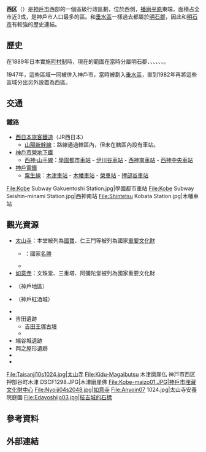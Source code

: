 {{日本區
| 自治體名=西區
| 圖像=[[File:Taisanji25s3872.jpg|240px]]
| 圖像說明=[[太山寺|太山寺]]（[[新西國三十三箇所|新西國三十三箇所]]第25號）
| 日文原名=西区
| 平假名=にしく
| 羅馬字拼音=Nishi-ku
| 區章=
| 都道府縣=兵庫縣
| 市=神戶市
| 支廳=
| 編號=28111-5
| 面積=187.86
| 邊界未定=
| 人口=244,951
| 統計時間=2016年10月1日
| 自治體=神戶市（[[須磨區|須磨區]]、[[垂水區|垂水區]]、[[北區_(神戶市)|北区]]）、[[明石市|明石市]]、[[三木市|三木市]]、[[稻美町|稻美町]]
| 樹=
| 花=
| 其他象徵物=
| 其他象徵=
| 郵遞區號=651-2195
| 所在地=西区玉津町小山字川端180-3
| 電話號碼=78-929-0001
| 外部連結=http://www.city.kobe.lg.jp/ward/kuyakusho/nishi/
| 經度=
| 緯度=
| 地圖=Nishi-ku in Kobe City.svg
| 註記=人口：[http://www.city.kobe.lg.jp/information/data/statistics/toukei/jinkou/suikeijinkou.html 神戶市官方網頁]
}}
'''西区'''（{{jpn|j=西区|hg=にしく|rm=Nishi ku|f=y}}）是[[神戶市|神戶市]]西部的一個區級行政區劃，位於{{tsl|ja|六甲山地}}西側，[[播磨平原|播磨平原]]東端，面積占全市近3成，是神戶市人口最多的區。和[[垂水區|垂水區]]一樣過去都屬於[[明石郡|明石郡]]，因此和[[明石市|明石市]]有較強的歷史連結。

== 歷史 ==
在1889年日本實施[[町村制|町村制]]時，現在的範圍在當時分屬明石郡{{tsl|ja|伊川谷町|伊川谷村}}、{{tsl|ja|櫨谷村}}、{{tsl|ja|押部谷町|押部谷村}}、{{tsl|ja|玉津村 (兵庫県)|玉津村 (兵庫縣)|玉津村}}、{{tsl|ja|平野村 (兵庫県)|平野村 (兵庫縣)|平野村}}、{{tsl|ja|神出村}}、{{tsl|ja|岩岡村}}。

1947年，這些區域一同被併入神戶市，當時被劃入[[垂水區|垂水區]]，直到1982年再將這些區域分出另外設置為西區。

== 交通 ==
=== 鐵路 ===
* [[西日本旅客鐵道|西日本旅客鐵道]]（JR西日本）
** [[山陽新幹線|山陽新幹線]]：路線通過轄區內，但未在轄區內設有車站。
* [[神戶市營地下鐵|神戶市營地下鐵]]
**[[西神·山手線|西神·山手線]]：[[學園都市車站|學園都市車站]] - [[伊川谷車站|伊川谷車站]] - [[西神南車站|西神南車站]] - [[西神中央車站|西神中央車站]]
* [[神戶電鐵|神戶電鐵]]
** [[粟生線|粟生線]]：[[木津車站_(兵庫縣)|木津車站]] - [[木幡車站_(兵庫縣)|木幡車站]] - [[榮車站_(兵庫縣)|榮車站]] - [[押部谷車站|押部谷車站]]

<gallery widths=200px heights=200px>
File:Kobe Subway Gakuentoshi Station.jpg|學園都市車站
File:Kobe Subway Seishin-minami Station.jpg|西神南站
File:Shintetsu Kobata Station.jpg|木幡車站
</gallery>

== 觀光資源 ==
* [[太山寺_(神戶市)|太山寺]]：本堂被列為[[國寶|國寶]]、仁王門等被列為國家[[重要文化財|重要文化財]]
** {{tsl|ja|太山寺安養院庭園}}：國家[[名勝_(日本)|名勝]]
** {{tsl|ja|太山寺成就院庭園}}
* [[如意寺_(神戶市)|如意寺]]：文珠堂、三重塔、阿彌陀堂被列為國家重要文化財
* {{tsl|ja|国営明石海峡公園|國營明石海峽公園}}（神戶地區）
* {{tsl|ja|神戸市立農業公園|神戶市立農業公園}}（神戶紅酒城） 
* {{tsl|ja|枝吉城}}
* 吉田遺跡
** [[吉田王塚古墳|吉田王塚古墳]]
** {{tsl|ja|木津磨崖石仏|木津磨崖石佛}}
* 端谷城遺跡
* 岡之屋形遺跡
* {{tsl|ja|太山寺温泉|太山寺溫泉}}
* {{tsl|ja|神戸市埋蔵文化財センター|神戶市埋蔵文化財中心}}

<gallery widths=200px heights=200px>
File:Taisanji10s1024.jpg|太山寺
File:Kidu-Magaibutsu 木津磨崖仏 神戸市西区押部谷町木津 DSCF1298.JPG|木津磨崖佛
File:Kobe-maizo01.JPG|神戶市埋藏文化財中心
File:Nyoiji04s2048.jpg|如意寺
File:Anyoin07 1024.jpg|太山寺安養院庭園
File:Edayoshijo03.jpg|枝吉城的石標
</gallery>

== 參考資料 ==
{{reflist}}

== 外部連結 ==
{{commons category|Nishi-ku, Kobe}}

{{兵庫縣}}
{{Authority control}}
